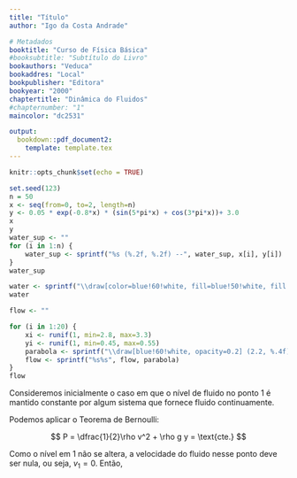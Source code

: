 ```yaml
---
title: "Título"
author: "Igo da Costa Andrade"

# Metadados
booktitle: "Curso de Física Básica"
#booksubtitle: "Subtítulo do Livro"
bookauthors: "Veduca"
bookaddres: "Local"
bookpublisher: "Editora"
bookyear: "2000"
chaptertitle: "Dinâmica do Fluidos"
#chapternumber: "1"
maincolor: "dc2531"

output: 
  bookdown::pdf_document2:
    template: template.tex
---
```


```r
knitr::opts_chunk$set(echo = TRUE)

```

\section*{Escoamento por um orifício}
```r
set.seed(123)
n = 50
x <- seq(from=0, to=2, length=n)
y <- 0.05 * exp(-0.8*x) * (sin(5*pi*x) + cos(3*pi*x))+ 3.0 
x
y
water_sup <- ""
for (i in 1:n) {
    water_sup <- sprintf("%s (%.2f, %.2f) --", water_sup, x[i], y[i])
}
water_sup

water <- sprintf("\\draw[color=blue!60!white, fill=blue!50!white, fill opacity=0.1] %s (2, 3) -- (2, 0.6) -- (2.2, 0.6) -- (2.2, 0.4) -- (2, 0.4) --  (2, 0) -- (0,0) -- cycle;", water_sup)
water

flow <- ""

for (i in 1:20) {
    xi <- runif(1, min=2.8, max=3.3)
    yi <- runif(1, min=0.45, max=0.55)
    parabola <- sprintf("\\draw[blue!60!white, opacity=0.2] (2.2, %.4f) parabola (%.4f, 0);", yi, xi)
    flow <- sprintf("%s%s", flow, parabola)
}
flow
```

\subsection*{Caso I: Nível constante}

\begin{figure}[H]
    \centering
    \begin{tikzpicture}
        `r water`
        \draw[thick] (0, 3.5) -- (0, 0) -- (2, 0) -- (2, 0.4) -- (2.2, 0.4) (2.2, 0.6) -- (2, 0.6) -- (2, 3.5);
        `r flow`
        \draw[latex-latex] (-.5, 0.5) -- (-.5, 3) node[midway, left] {$H$}; 
        \draw[-latex] (2, 0.5) -- (3.0, 0.5) node[right] {$\overrightarrow{v}$};
        \draw[dashed, opacity=0.5] (2, 0.5) -- (0, 0.5);
        \draw[-latex, thick, blue!60!white] (2.8, 3.8) arc (75:150:1);
        \node at (1, 3.5) {$P_{\text{atm}}$};
        \node [above] at (2.5, 0.75) {$P_{\text{atm}}$};
        \draw[gray] (2, 3) -- (2.25, 3) (2.5, 3) circle (0.25) node{$1$};
        \draw[gray] (2.25, 0.5) -- (2.25, -.25) (2.25, -0.5) circle(0.25) node{$2$};
    \end{tikzpicture}
\end{figure}

Consideremos inicialmente o caso em que o nível de fluido no ponto $1$ é mantido constante por algum sistema que fornece fluido continuamente.

Podemos aplicar o Teorema de Bernoulli:

$$
P = \dfrac{1}{2}\rho v^2 + \rho g y = \text{cte.}
$$

Como o nível em $1$ não se altera, a velocidade do fluido nesse ponto deve ser nula, ou seja, $v_1 = 0$. Então,

\begin{align*}
    P_1 + \dfrac{1}{2} \rho v_1^2 + \rho g y_1 &= P_2 + \dfrac{1}{2} \rho v_2^2 + \rho g y_2\\
    P_{\text{atm}} + \dfrac{1}{2} \rho \cdot 0^2 + \rho g H &= P_{\text{atm}} + \dfrac{1}{2} \rho v^2 + \rho g \cdot 0\\
    \rho g H &= \dfrac{1}{2} \rho v^2 \Rightarrow v = \sqrt{2gH}
\end{align*}

